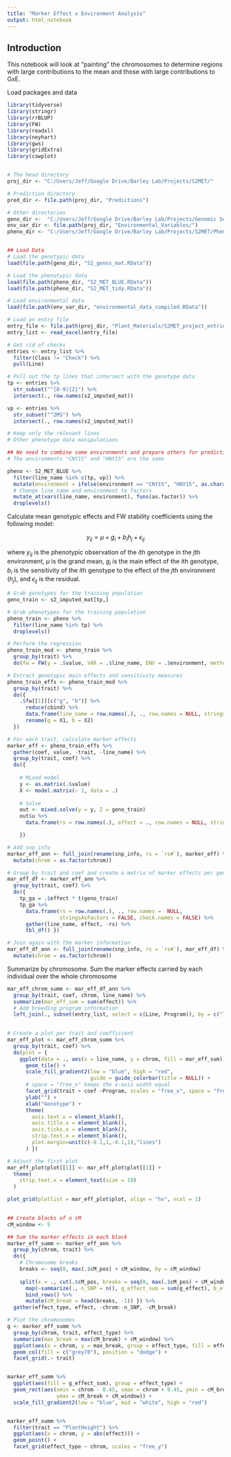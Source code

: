 ```yaml
---
title: "Marker Effect x Environment Analysis"
output: html_notebook
---
```


## Introduction

This notebook will look at "painting" the chromosomes to determine regions with large contributions to the mean and those with large contributions to GxE.

Load packages and data

```r

library(tidyverse)
library(stringr)
library(rrBLUP)
library(FW)
library(readxl)
library(neyhart)
library(gws)
library(gridExtra)
library(cowplot)


# The head directory
proj_dir <- "C:/Users/Jeff/Google Drive/Barley Lab/Projects/S2MET/"

# Prediction directory
pred_dir <- file.path(proj_dir, "Predictions")

# Other directories
geno_dir <-  "C:/Users/Jeff/Google Drive/Barley Lab/Projects/Genomic Selection/Genotypic Data/GBS Genotype Data/"
env_var_dir <- file.path(proj_dir, "Environmental_Variables/")
pheno_dir <- "C:/Users/Jeff/Google Drive/Barley Lab/Projects/S2MET/Phenotype_Data/"


## Load Data
# Load the genotypic data
load(file.path(geno_dir, "S2_genos_mat.RData"))

# Load the phenotypic data
load(file.path(pheno_dir, "S2_MET_BLUE.RData"))
load(file.path(pheno_dir, "S2_MET_tidy.RData"))

# Load environmental data
load(file.path(env_var_dir, "environmental_data_compiled.RData"))

# Load an entry file
entry_file <- file.path(proj_dir, "Plant_Materials/S2MET_project_entries.xlsx")
entry_list <- read_excel(entry_file)

# Get rid of checks
entries <- entry_list %>% 
  filter(Class != "Check") %>%
  pull(Line)

# Pull out the tp lines that intersect with the genotype data
tp <- entries %>% 
  str_subset("^[0-9]{2}") %>%
  intersect(., row.names(s2_imputed_mat))

vp <- entries %>% 
  str_subset("^2MS") %>%
  intersect(., row.names(s2_imputed_mat))

# Keep only the relevant lines
# Other phenotype data manipulations

## We need to combine some environments and prepare others for prediction, including:
# The environments "CNY15" and "HNY15" are the same

pheno <- S2_MET_BLUE %>%
  filter(line_name %in% c(tp, vp)) %>%
  mutate(environment = ifelse(environment == "CNY15", "HNY15", as.character(environment))) %>%
  # Change line_name and environment to factors
  mutate_at(vars(line_name, environment), funs(as.factor)) %>%
  droplevels()


```



Calculate mean genotypic effects and FW stability coefficients using the following model:

$$
y_{ij} = \mu + g_i + b_ih_j + \epsilon_{ij}
$$

where $y_{ij}$ is the phenotypic observation of the *i*th genotype in the *j*th environment, $\mu$ is the grand mean, $g_i$ is the main effect of the *i*th genotype, $b_i$ is the sensitivity of the *i*th genotype to the effect of the *j*th environment ($h_j$), and $\epsilon_{ij}$ is the residual.




```r

# Grab genotypes for the training population
geno_train <- s2_imputed_mat[tp,]

# Grab phenotypes for the training population
pheno_train <- pheno %>%
  filter(line_name %in% tp) %>%
  droplevels()

# Perform the regression
pheno_train_mod <- pheno_train %>% 
  group_by(trait) %>% 
  do(fw = FW(y = .$value, VAR = .$line_name, ENV = .$environment, method = "OLS"))

# Extract genotypic main effects and sensitivity measures
pheno_train_effs <- pheno_train_mod %>% 
  group_by(trait) %>% 
  do({
    .$fw[[1]][c("g", "b")] %>% 
      reduce(cbind) %>% 
      data.frame(line_name = row.names(.), ., row.names = NULL, stringsAsFactors = FALSE) %>% 
      rename(g = X1, b = X2)
  })

# For each trait, calculate marker effects
marker_eff <- pheno_train_effs %>% 
  gather(coef, value, -trait, -line_name) %>%
  group_by(trait, coef) %>%
  do({
    
    # Mixed model
    y <- as.matrix(.$value)
    X <- model.matrix(~ 1, data = .)
    
    # Solve
    out <- mixed.solve(y = y, Z = geno_train)
    out$u %>% 
      data.frame(rs = row.names(.), effect = ., row.names = NULL, stringsAsFactors = FALSE)

    })

# Add snp_info
marker_eff_ann <- full_join(rename(snp_info, rs = `rs#`), marker_eff) %>%
  mutate(chrom = as.factor(chrom))

# Group by trait and coef and create a matrix of marker effects per genotype
mar_eff_df <- marker_eff_ann %>% 
  group_by(trait, coef) %>%
  do({
    tp_ga = .$effect * t(geno_train)
    tp_ga %>% 
      data.frame(rs = row.names(.), ., row.names =  NULL, 
                 stringsAsFactors = FALSE, check.names = FALSE) %>% 
      gather(line_name, effect, -rs) %>%
      tbl_df() })

# Join again with the marker information
mar_eff_df_ann <- full_join(rename(snp_info, rs = `rs#`), mar_eff_df) %>%
  mutate(chrom = as.factor(chrom))


```



Summarize by chromosome. Sum the marker effects carried by each individual over
the whole chromosome

```r

mar_eff_chrom_summ <- mar_eff_df_ann %>%
  group_by(trait, coef, chrom, line_name) %>% 
  summarize(mar_eff_sum = sum(effect)) %>%
  # Add breeding program information
  left_join(., subset(entry_list, select = c(Line, Program)), by = c("line_name" = "Line"))
  

# Create a plot per trait and coefficient
mar_eff_plot <- mar_eff_chrom_summ %>% 
  group_by(trait, coef) %>% 
  do(plot = {
    ggplot(data = ., aes(x = line_name, y = chrom, fill = mar_eff_sum)) +
      geom_tile() +
      scale_fill_gradient2(low = "blue", high = "red",
                           guide = guide_colorbar(title = NULL)) +
      # space = "free_x" keeps the x-axis width equal
      facet_grid(trait + coef ~Program, scales = "free_x", space = "free_x") +
      ylab("") +
      xlab("Genotype") + 
      theme(
        axis.text.x = element_blank(),
        axis.title.x = element_blank(),
        axis.ticks.x = element_blank(),
        strip.text.x = element_blank(),
        plot.margin=unit(c(-0.1,1,-0.1,1),"lines")
      ) })

# Adjust the first plot
mar_eff_plot$plot[[1]] <- mar_eff_plot$plot[[1]] +
  theme(
    strip.text.x = element_text(size = 10)
  )

plot_grid(plotlist = mar_eff_plot$plot, align = "hv", ncol = 1)
      


```




```r





## Create blocks of n cM
cM_window <- 5

## Sum the marker effects in each block
marker_eff_summ <- marker_eff_ann %>% 
  group_by(chrom, trait) %>% 
  do({
    # Chromosome breaks
    breaks <- seq(0, max(.$cM_pos) + cM_window, by = cM_window)
    
    split(x = ., cut(.$cM_pos, breaks = seq(0, max(.$cM_pos) + cM_window, by = cM_window))) %>%
      map(~summarize(., n_SNP = n(), g_effect_sum = sum(g_effect), b_effect_sum = sum(b_effect))) %>% 
      bind_rows() %>% 
      mutate(cM_break = head(breaks, -1)) }) %>%
  gather(effect_type, effect, -chrom:-n_SNP, -cM_break)

# Plot the chromosomes
g <- marker_eff_summ %>% 
  group_by(chrom, trait, effect_type) %>% 
  summarize(max_break = max(cM_break) + cM_window) %>%
  ggplot(aes(x = chrom, y = max_break, group = effect_type, fill = effect_type)) +
  geom_col(fill = c("grey70"), position = "dodge") +
  facet_grid(.~ trait)


marker_eff_summ %>%
  ggplot(aes(fill = g_effect_sum), group = effect_type) + 
  geom_rect(aes(xmin = chrom - 0.45, xmax = chrom + 0.45, ymin = cM_break, 
                ymax = cM_break + cM_window)) +
  scale_fill_gradient2(low = "blue", mid = "white", high = "red")


marker_eff_summ %>%
  filter(trait == "PlantHeight") %>%
  ggplot(aes(x = chrom, y = abs(effect))) +
  geom_point() +
  facet_grid(effect_type ~ chrom, scales = "free_y")



```


